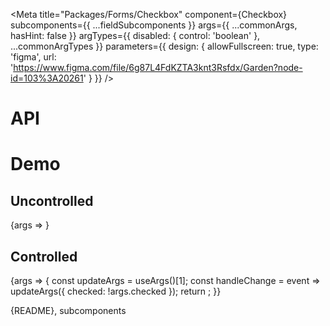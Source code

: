 
<Meta
  title="Packages/Forms/Checkbox"
  component={Checkbox}
  subcomponents={{ ...fieldSubcomponents }}
  args={{
    ...commonArgs,
    hasHint: false
  }}
  argTypes={{
    disabled: { control: 'boolean' },
    ...commonArgTypes
  }}
  parameters={{
    design: {
      allowFullscreen: true,
      type: 'figma',
      url: 'https://www.figma.com/file/6g87L4FdKZTA3knt3Rsfdx/Garden?node-id=103%3A20261'
    }
  }}
/>

# API

<ArgsTable />

# Demo

## Uncontrolled

<Canvas>
  <Story name="Uncontrolled">{args => <CheckboxStory {...args} />}</Story>
</Canvas>

## Controlled

<Canvas>
  <Story name="Controlled" args={{ checked: false }}>
    {args => {
      const updateArgs = useArgs()[1];
      const handleChange = event => updateArgs({ checked: !args.checked });
      return <CheckboxStory {...args} onChange={handleChange} />;
    }}
  </Story>
</Canvas>

<Markdown>{README}</Markdown>, subcomponents
